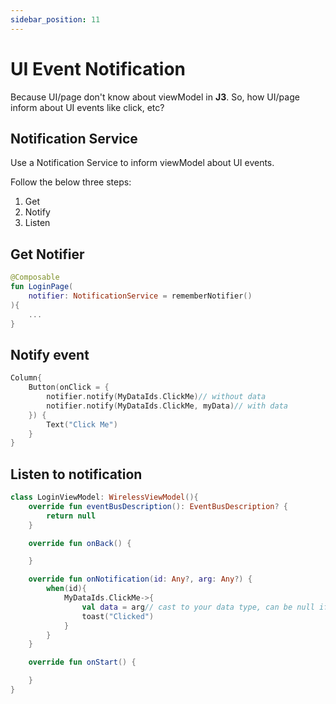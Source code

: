 ```yaml
---
sidebar_position: 11
---
```


# UI Event Notification

Because UI/page don't know about viewModel in **J3**. So, how UI/page inform about UI events like click, etc?

## Notification Service

Use a Notification Service to inform viewModel about UI events.

Follow the below three steps:
1. Get
2. Notify
3. Listen

## Get Notifier

```kt
@Composable
fun LoginPage(
    notifier: NotificationService = rememberNotifier()
){
    ...
}
```

## Notify event

```kt
Column{
    Button(onClick = {
        notifier.notify(MyDataIds.ClickMe)// without data
        notifier.notify(MyDataIds.ClickMe, myData)// with data
    }) {
        Text("Click Me")
    }
}
```

## Listen to notification

```kt
class LoginViewModel: WirelessViewModel(){
    override fun eventBusDescription(): EventBusDescription? {
        return null
    }

    override fun onBack() {

    }

    override fun onNotification(id: Any?, arg: Any?) {
        when(id){
            MyDataIds.ClickMe->{
                val data = arg// cast to your data type, can be null if not sent, so be careful
                toast("Clicked")
            }
        }
    }

    override fun onStart() {

    }
}
```